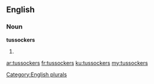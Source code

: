 ==English==

===Noun===
'''tussockers'''

# {{plural of|tussocker}}

[[Category:English plurals]]

[[ar:tussockers]]
[[fr:tussockers]]
[[ku:tussockers]]
[[my:tussockers]]